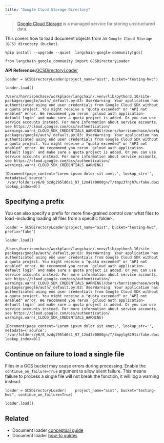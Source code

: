 ```yaml
---
title: "Google Cloud Storage Directory"
---
```


> [Google Cloud Storage](https://en.wikipedia.org/wiki/Google_Cloud_Storage) is a managed service for storing unstructured data.

This covers how to load document objects from an `Google Cloud Storage (GCS) directory (bucket)`.

```
%pip install --upgrade --quiet  langchain-google-community[gcs]
```

```
from langchain_google_community import GCSDirectoryLoader
```

**API Reference:**[GCSDirectoryLoader](https://python.langchain.com/api_reference/google_community/gcs_directory/langchain_google_community.gcs_directory.GCSDirectoryLoader.html)

```
loader = GCSDirectoryLoader(project_name="aist", bucket="testing-hwc")
```

```
loader.load()
```

```
/Users/harrisonchase/workplace/langchain/.venv/lib/python3.10/site-packages/google/auth/_default.py:83: UserWarning: Your application has authenticated using end user credentials from Google Cloud SDK without a quota project. You might receive a "quota exceeded" or "API not enabled" error. We recommend you rerun `gcloud auth application-default login` and make sure a quota project is added. Or you can use service accounts instead. For more information about service accounts, see https://cloud.google.com/oss/authentication/  warnings.warn(_CLOUD_SDK_CREDENTIALS_WARNING)/Users/harrisonchase/workplace/langchain/.venv/lib/python3.10/site-packages/google/auth/_default.py:83: UserWarning: Your application has authenticated using end user credentials from Google Cloud SDK without a quota project. You might receive a "quota exceeded" or "API not enabled" error. We recommend you rerun `gcloud auth application-default login` and make sure a quota project is added. Or you can use service accounts instead. For more information about service accounts, see https://cloud.google.com/oss/authentication/  warnings.warn(_CLOUD_SDK_CREDENTIALS_WARNING)
```

```
[Document(page_content='Lorem ipsum dolor sit amet.', lookup_str='', metadata={'source': '/var/folders/y6/8_bzdg295ld6s1_97_12m4lr0000gn/T/tmpz37njh7u/fake.docx'}, lookup_index=0)]
```

## Specifying a prefix

You can also specify a prefix for more fine-grained control over what files to load -including loading all files from a specific folder-.

```
loader = GCSDirectoryLoader(project_name="aist", bucket="testing-hwc", prefix="fake")
```

```
loader.load()
```

```
/Users/harrisonchase/workplace/langchain/.venv/lib/python3.10/site-packages/google/auth/_default.py:83: UserWarning: Your application has authenticated using end user credentials from Google Cloud SDK without a quota project. You might receive a "quota exceeded" or "API not enabled" error. We recommend you rerun `gcloud auth application-default login` and make sure a quota project is added. Or you can use service accounts instead. For more information about service accounts, see https://cloud.google.com/oss/authentication/  warnings.warn(_CLOUD_SDK_CREDENTIALS_WARNING)/Users/harrisonchase/workplace/langchain/.venv/lib/python3.10/site-packages/google/auth/_default.py:83: UserWarning: Your application has authenticated using end user credentials from Google Cloud SDK without a quota project. You might receive a "quota exceeded" or "API not enabled" error. We recommend you rerun `gcloud auth application-default login` and make sure a quota project is added. Or you can use service accounts instead. For more information about service accounts, see https://cloud.google.com/oss/authentication/  warnings.warn(_CLOUD_SDK_CREDENTIALS_WARNING)
```

```
[Document(page_content='Lorem ipsum dolor sit amet.', lookup_str='', metadata={'source': '/var/folders/y6/8_bzdg295ld6s1_97_12m4lr0000gn/T/tmpylg6291i/fake.docx'}, lookup_index=0)]
```

## Continue on failure to load a single file

Files in a GCS bucket may cause errors during processing. Enable the `continue_on_failure=True` argument to allow silent failure. This means failure to process a single file will not break the function, it will log a warning instead.

```
loader = GCSDirectoryLoader(    project_name="aist", bucket="testing-hwc", continue_on_failure=True)
```

```
loader.load()
```

## Related

* Document loader [conceptual guide](/oss/concepts/document_loaders)
* Document loader [how-to guides](/oss/how_to/#document-loaders)

